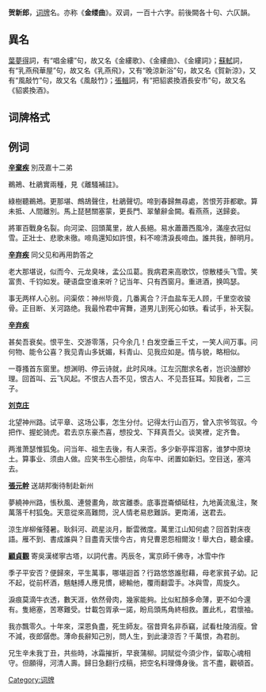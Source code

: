 '''贺新郎'''，[[词牌|词牌]]名。亦称《'''金缕曲'''》。双调，一百十六字。前後闕各十句、六仄韻。

==異名==
[[葉夢得|葉夢得]]詞，有“唱金縷”句，故又名《金縷歌》、《金縷曲》、《金縷詞》；[[蘇軾|蘇軾]]詞，有“乳燕飛華屋”句，故又名《乳燕飛》，又有“晚涼新浴”句，故又名《賀新涼》，又有“風敲竹”句，故又名《風敲竹》；[[張輯|張輯]]詞，有“把貂裘換酒長安市”句，故又名《貂裘換酒》。

== 词牌格式 ==
{{平仄|
[仄]仄平平仄。仄平平、[平]平[仄]仄，仄平平仄。[仄]仄[平]平平[仄]仄，[仄]仄平平仄仄。[仄]仄仄、平平平仄。[仄]仄[平]平平[仄]仄，仄平平、[仄]仄平平仄。平仄仄，仄平仄。

[平]平[仄]仄平平仄。仄平平、[平]平仄仄，仄平平仄。[仄]仄[平]平平[仄]仄，[仄]仄平平[仄]仄。[仄]仄仄、平平平仄。[仄]仄[平]平平[仄]仄，仄平平、[仄]仄平平仄。平仄仄，仄平仄。}}

==例词==
'''[[辛棄疾|辛棄疾]]''' 別茂嘉十二弟

鵜鴂、杜鵑實兩種，見《離騷補註》。

綠樹聽鵜鴂。更那堪、鷓鴣聲住，杜鵑聲切。啼到春歸無尋處，苦恨芳菲都歇。算未抵、人間離別。馬上琵琶關塞蒙，更長門、翠輦辭金闕。看燕燕，送歸妾。

將軍百戰身名裂。向河梁、回頭萬里，故人長絕。易水蕭蕭西風冷，滿座衣冠似雪。正壯士、悲歌未徹。啼鳥還知如許恨，料不啼清淚長啼血。誰共我，醉明月。

'''[[辛弃疾|辛弃疾]]''' 同父见和再用韵答之

老大那堪说，似而今、元龙臭味，孟公瓜葛。我病君来高歌饮，惊散楼头飞雪。笑富贵、千钧如发。硬语盘空谁来听？记当年、只有西窗月。重进酒，换鸣瑟。 

事无两样人心别。问渠侬：神州毕竟，几番离合？汗血盐车无人顾，千里空收骏骨。正目断、关河路绝。我最怜君中宵舞，道男儿到死心如铁。看试手，补天裂。

'''[[辛弃疾|辛弃疾]]'''

甚矣吾衰矣。恨平生、交游零落，只今余几！白发空垂三千丈，一笑人间万事。问何物、能令公喜？我见青山多妩媚，料青山、见我应如是。情与貌，略相似。 

一尊搔首东窗里。想渊明、停云诗就，此时风味。江左沉酣求名者，岂识浊醪妙理。回首叫、云飞风起。不恨古人吾不见，恨古人、不见吾狂耳。知我者，二三子。

'''[[刘克庄|刘克庄]]'''

北望神州路。试平章、这场公事，怎生分付。记得太行山百万，曾入宗爷驾驭。今把作、握蛇骑虎。君去京东豪杰喜，想投戈、下拜真吾父。谈笑裡，定齐鲁。

两淮萧瑟惟狐兔。问当年、祖生去後，有人来否。多少新亭挥泪客，谁梦中原块土。算事业、须由人做。应笑书生心胆怯，向车中、闭置如新妇。空目送，塞鸿去。

'''[[張元幹|張元幹]]''' 送胡邦衡待制赴新州

夢繞神州路，悵秋風、連營畫角，故宮離黍。底事崑崙傾砥柱，九地黃流亂注，聚萬落千村狐兔。天意從來高難問，況人情老易悲難訴。更南浦，送君去。

涼生岸柳催殘暑。耿斜河、疏星淡月，斷雲微度。萬里江山知何處？回首對床夜語。雁不到、書成誰與？目盡青天懷今古，肯兒曹恩怨相爾汝！舉大白，聽金縷。

'''[[顧貞觀|顧貞觀]]''' 寄吳漢槎寧古塔，以詞代書。丙辰冬，寓京師千佛寺，冰雪中作

季子平安否？便歸來，平生萬事，哪堪迴首？行路悠悠誰慰藉，母老家貧子幼。記不起，從前杯酒，魑魅搏人應見慣，總輸他，覆雨翻雲手。冰與雪，周旋久。

淚痕莫滴牛衣透，數天涯，依然骨肉，幾家能夠。比似紅顏多命薄，更不如今還有。隻絕塞，苦寒難受。廿載包胥承一諾，盼烏頭馬角終相救。置此札，君懷袖。

我亦飄零久。十年來，深恩負盡，死生師友。宿昔齊名非忝竊，試看杜陵消瘦。曾不減，夜郎僝僽。薄命長辭知己別，問人生，到此淒涼否？千萬恨，為君剖。

兄生辛未我丁丑，共些時，冰霜摧折，早衰蒲柳。詞賦從今須少作，留取心魂相守。但願得，河清人壽。歸日急翻行戍稿，把空名料理傳身後。言不盡，觀頓首。


{{詞牌}}

[[Category:词牌|Category:词牌]]
